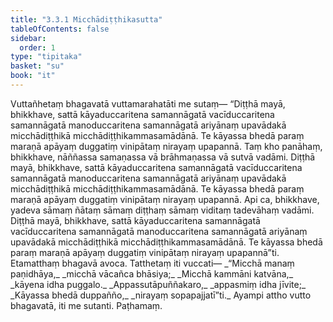 ```yaml
---
title: "3.3.1 Micchādiṭṭhikasutta"
tableOfContents: false
sidebar:
  order: 1
type: "tipitaka"
basket: "su"
book: "it"
---
```



<DynamicBreadcrumb />

<Division number="70" book="it">

<Paragraph number="449" book="it">
Vuttañhetaṃ bhagavatā vuttamarahatāti me sutaṃ—
</Paragraph>

<Paragraph number="450" book="it">
“Diṭṭhā mayā, bhikkhave, sattā kāyaduccaritena samannāgatā vacīduccaritena samannāgatā manoduccaritena samannāgatā ariyānaṃ upavādakā micchādiṭṭhikā micchādiṭṭhikammasamādānā. Te kāyassa bhedā paraṃ maraṇā apāyaṃ duggatiṃ vinipātaṃ nirayaṃ upapannā.
</Paragraph>

<Paragraph number="451" book="it">
Taṃ kho panāhaṃ, bhikkhave, nāññassa samaṇassa vā brāhmaṇassa vā sutvā vadāmi. Diṭṭhā mayā, bhikkhave, sattā kāyaduccaritena samannāgatā vacīduccaritena samannāgatā manoduccaritena samannāgatā ariyānaṃ upavādakā micchādiṭṭhikā micchādiṭṭhikammasamādānā. Te kāyassa bhedā paraṃ maraṇā apāyaṃ duggatiṃ vinipātaṃ nirayaṃ upapannā. Api ca, bhikkhave, yadeva sāmaṃ ñātaṃ sāmaṃ diṭṭhaṃ sāmaṃ viditaṃ tadevāhaṃ vadāmi.
</Paragraph>

<Paragraph number="452" book="it">
Diṭṭhā mayā, bhikkhave, sattā kāyaduccaritena samannāgatā vacīduccaritena samannāgatā manoduccaritena samannāgatā ariyānaṃ upavādakā micchādiṭṭhikā micchādiṭṭhikammasamādānā. Te kāyassa bhedā paraṃ maraṇā apāyaṃ duggatiṃ vinipātaṃ nirayaṃ upapannā”ti. Etamatthaṃ bhagavā avoca. Tatthetaṃ iti vuccati—
</Paragraph>

<Paragraph number="453" type="verses" book="it">
_“Micchā manaṃ paṇidhāya,_  
_micchā vācañca bhāsiya;_  
_Micchā kammāni katvāna,_  
_kāyena idha puggalo._  

</Paragraph>

<Paragraph number="454" type="verses" book="it">
_Appassutāpuññakaro,_  
_appasmiṃ idha jīvite;_  
_Kāyassa bhedā duppañño,_  
_nirayaṃ sopapajjatī”ti._  

</Paragraph>

<Paragraph number="455" book="it">
Ayampi attho vutto bhagavatā, iti me sutanti.

</Paragraph>
</Division>

<Paragraph number="456" type="center" book="it">
Paṭhamaṃ.
</Paragraph>